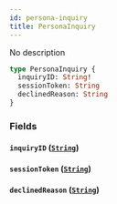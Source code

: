 ```yaml
---
id: persona-inquiry
title: PersonaInquiry
---
```



No description

```graphql
type PersonaInquiry {
  inquiryID: String!
  sessionToken: String
  declinedReason: String
}
```


### Fields

#### `inquiryID` ([`String`](../../references/scalars/string))




#### `sessionToken` ([`String`](../../references/scalars/string))




#### `declinedReason` ([`String`](../../references/scalars/string))






